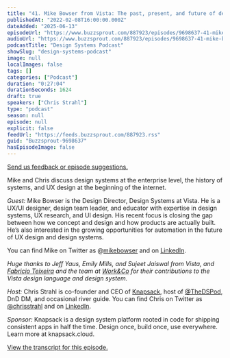 ```yaml
---
title: "41. Mike Bowser from Vista: The past, present, and future of design systems"
publishedAt: "2022-02-08T16:00:00.000Z"
dateAdded: "2025-06-13"
episodeUrl: "https://www.buzzsprout.com/887923/episodes/9698637-41-mike-bowser-from-vista-the-past-present-and-future-of-design-systems.mp3"
audioUrl: "https://www.buzzsprout.com/887923/episodes/9698637-41-mike-bowser-from-vista-the-past-present-and-future-of-design-systems.mp3"
podcastTitle: "Design Systems Podcast"
showSlug: "design-systems-podcast"
image: null
localImages: false
tags: []
categories: ["Podcast"]
duration: "0:27:04"
durationSeconds: 1624
draft: true
speakers: ["Chris Strahl"]
type: "podcast"
season: null
episode: null
explicit: false
feedUrl: "https://feeds.buzzsprout.com/887923.rss"
guid: "Buzzsprout-9698637"
hasEpisodeImage: false
---
```

[Send us feedback or episode suggestions.](https://www.buzzsprout.com/twilio/text_messages/887923/open_sms)

Mike and Chris discuss design systems at the enterprise level, the history of systems, and UX design at the beginning of the internet. 

_Guest:_ Mike Bowser is the Design Director, Design Systems at Vista. He is a UX/UI designer, design team leader, and educator with expertise in design systems, UX research, and UI design. His recent focus is closing the gap between how we concept and design and how products are actually built. He’s also interested in the growing opportunities for automation in the future of UX design and design systems.

You can find Mike on Twitter as @[mikebowser](http://twitter.com/mikebowser) and on [LinkedIn](https://www.linkedin.com/in/mikebowser/).

_Huge thanks to Jeff Yaus, Emily Mills, and Sujeet Jaiswal from Vista, and_ [_Fabricio Teixeira_](http://twitter.com/fabriciot) _and the team at_ [_Work&Co_](https://work.co/) _for their contributions to the Vista design language and design system._

_Host:_ Chris Strahl is co-founder and CEO of [Knapsack](https://www.knapsack.cloud/), host of [@TheDSPod](https://twitter.com/thedspod), DnD DM, and occasional river guide. You can find Chris on Twitter as [@chrisstrahl](https://twitter.com/chrisstrahl) and on [LinkedIn](https://www.linkedin.com/in/chrisstrahl/).

_Sponsor:_ Knapsack is a design system platform rooted in code for shipping consistent apps in half the time. Design once, build once, use everywhere. Learn more at knapsack.cloud.

[View the transcript for this episode.](http://knapsack.cloud/blog/mike-bowser-from-vista-the-past-present-and-future-of-design-systems)
